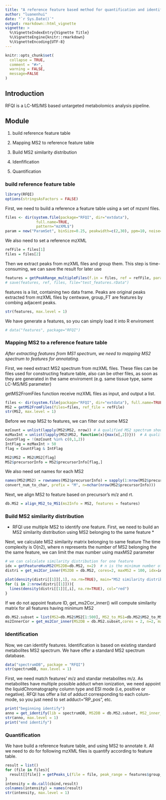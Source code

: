 ---
title: "A reference feature based method for quantification and identification of LC-MS based untargeted metabolomics"
author: "luanenhui"
date: "`r Sys.Date()`"
output: rmarkdown::html_vignette
vignette: >
  %\VignetteIndexEntry{Vignette Title}
  %\VignetteEngine{knitr::rmarkdown}
  %\VignetteEncoding{UTF-8}
---

```{r setup, include = FALSE}
knitr::opts_chunk$set(
  collapse = TRUE,
  comment = "#>",
  warning = FALSE,
  message=FALSE
)
```

## Introduction

RFQI is a LC-MS/MS based untargeted metabolomics analysis pipeline.

## Module

1. build reference feature table

2. Mapping MS2 to reference feature table

3. Build MS2 similarity distribution

4. Idenfification

5. Quantification


### build reference feature table

```{r}
library(RFQI)
options(stringsAsFactors = FALSE)
```

First, we need to build a reference a feature table using a set of mzxml files.

```{r, include=TRUE}
files <- dir(system.file(package="RFQI", dir="extdata"), 
              full.name=TRUE, 
              pattern="mzXML$")
param = new("ParamSet", binSize=0.25, peakwidth=c(2,30), ppm=10, noise=0, absMz=0.005, absRt=15)
```

We also need to set a reference mzXML

```{r}
refFile = files[1]
files = files[2]
```

Then we extract peaks from mzXML files and group them. This step is time-consuming, we can save the result for later use

```{r}
features = getPeakRange_multipleFiles(f.in = files, ref = refFile, param=param, cores=2)
# save(features, ref, files, file="test_features.rData")
```

features is a list, containing two data frame. Peaks are original peaks extracted from mzXML files by centwave, group_FT are features by 
combing adjacent peaks.

```{r}
str(features, max.level = 1)
```

We have generate a features, so you can simply load it into R enviroment
```{r}
# data("features", package="RFQI")
```

### Mapping MS2 to a reference feature table

*After extracting features from MS1 spectrum, we need to mapping MS2 spectrum to features for annotating.*

First, we need extract MS2 spectrum from mzXML files. These files can be files used for constructing feature table, also can be other files,
as soon as they are generated in the same enviroment (e.g. same tissue type, same LC-MS/MS parameter)

getMS2FromFiles function receive mzXML files as input, and output a list. 

```{r}
files <- dir(system.file(package="RFQI", dir="extdata"), full.name=TRUE, pattern="mzXML$")
MS2 = getMS2FromFiles(files=files, ref_file = refFile)
str(MS2, max.level = 1)
```

Before we map MS2 to features, we can filter out some MS2

```{r}
mzCount = unlist(lapply(MS2$MS2, nrow)) # A qualified MS2 spectrum should have at least 3 fragments
mzMaxInt = unlist(lapply(MS2$MS2, function(x){max(x[,2])}))  # A qualified MS2 spectrum should have at least one fragment whose intensity greater than 32 (user defined)
CountFlag = !(mzCount %in% c(0,1,2))
IntFlag = mzMaxInt > 50
flag = CountFlag & IntFlag

MS2$MS2 = MS2$MS2[flag]
MS2$precursorInfo = MS2$precursorInfo[flag,]
```

We also need  set names for each MS2
```{r}
names(MS2$MS2) = rownames(MS2$precursorInfo) = sapply(1:nrow(MS2$precursorInfo),
convert_num_to_char, prefix = "M", n=nchar(nrow(MS2$precursorInfo)))
```

Next, we align MS2 to feature based on precursor's m/z and rt.

```{r}
db.MS2 = align_MS2_to_MS1(ms2Info = MS2, features = features)
```

### Build MS2 similarity distribution

* RFQI use multiple MS2 to identify one feature. First, we need to build an MS2 similarity distribution using MS2 belonging to the same feature *

Next, we calculate MS2 similarity matrix belonging to same feature
The time complexity is O(n2), where n represents the number of MS2 belonging the the same feature, we can limit the max number using maxMS2 parameter

```{r}
# we can calcalate similarity distribution for one feature
idx = getFeatureHasMS2(MS2DB=db.MS2, n=2)  # n is the minimum number of MS2 belonging to the same feature
distri = get_ms2Cor_inner(MS2DB = db.MS2, cores=2, maxMS2 = 100, idx=idx[1])
```

```{r}
plot(density(distri[[1]][,1], na.rm=TRUE), main="MS2 similarity distribution", col="red", xlab="cosine similarity score")
for (i in 2:nrow(distri[[1]])){
  lines(density(distri[[1]][,i], na.rm=TRUE), col="red")
}
```

If we do not appoint feature ID, get_ms2Cor_inner() will compute similarity matrix for all features having minimum MS2

```{r}
db.MS2.subset = list(MS2=db.MS2$MS2[1:500], MS2_to_MS1=db.MS2$MS2_to_MS1[1:500,]) # this line is only for test
ms2InnerCor = get_ms2Cor_inner(MS2DB = db.MS2.subset,cores = 2, n=2, maxMS2 = 100)
```

### Identification

Now, we can identify features.
Identification is based on existing standard metabolites MS2 spectrum. We have offer a standard MS2 spectrum database.

```{r}
data("spectrumDB", package = "RFQI")
str(spectrumDB, max.level = 1)
```

First, we need match features' m/z and standar metabolites m/z. As metabolites have multiple possible adduct when ionization, we need appoint the liquidChromatography column type and ESI mode (i.e, positive or negative). RFQI has offer a list of adduct corresponding to each colum-mode, so you just need to set adduct="RP_pos", etc.

```{r}
print("beginning identify")
anno = get_identify(lib = spectrumDB, MS2DB = db.MS2.subset, MS2_inner_cor = ms2InnerCor, absMz = 0.045, adduct="RP_pos", cores=3)
str(anno, max.level = 1)
print("end identify")
```

### Quantification

We have build a reference feature table, and using MS2 to annotate it. All we need to do for following mzXML files is quantify according to feature table.

```{r}
result = list()
for (file in files){
  result[[file]] = getPeaks_L(file = file, peak_range = features$group_FT, ref_file = refFile, MS1=TRUE, step=0.1, MS2=FALSE)$peaks[,"into",drop=FALSE]
}
intensity = do.call(cbind,result)
colnames(intensity) = names(result)
str(intensity, max.level = 1)
```








